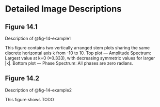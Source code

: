 # Detailed Image Descriptions

## Figure 14.1  {#sec-14-1}

Description of @fig-14-example1

This figure contains two vertically arranged stem plots sharing the same discrete horizontal axis k from -10 to 10. Top plot — Amplitude Spectrum: Largest value at k=0 (≈0.333), with decreasing symmetric values for larger |k|. Bottom plot — Phase Spectrum: All phases are zero radians.

## Figure 14.2  {#sec-14-2}

Description of @fig-14-example2

This figure shows TODO

